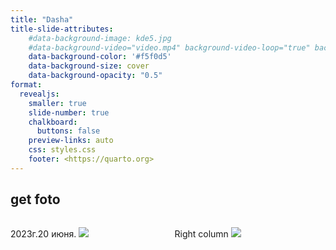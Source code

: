 ```yaml
---
title: "Dasha"
title-slide-attributes:
    #data-background-image: kde5.jpg
    #data-background-video="video.mp4" background-video-loop="true" background-video-muted="false"
    data-background-color: '#f5f0d5'
    data-background-size: cover
    data-background-opacity: "0.5"
format:
  revealjs: 
    smaller: true
    slide-number: true
    chalkboard: 
      buttons: false
    preview-links: auto
    css: styles.css
    footer: <https://quarto.org>
---
```


## get foto {background-color="black"}

::: columns
::: {.column width="50%"}
2023г.20 июня.
![](20230620.jpg)
:::

::: {.column width="50%"}
Right column
![](cat.jpg)
:::
:::

